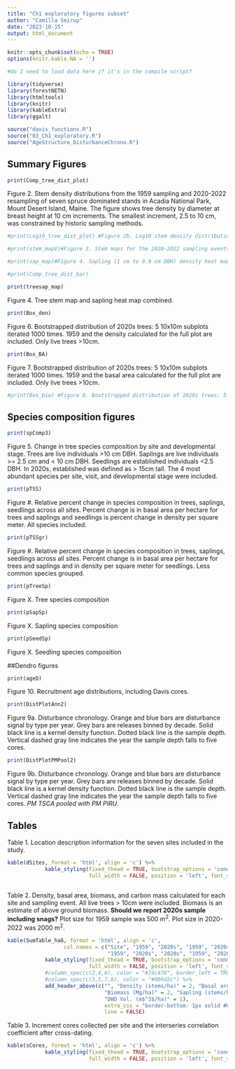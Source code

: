```yaml
---
title: "Ch1 exploratory figures subset"
author: "Camilla Seirup"
date: "2023-10-15"
output: html_document
---
```

```r
knitr::opts_chunk$set(echo = TRUE)
options(knitr.kable.NA = '')
```

```r
#do I need to load data here if it's in the compile script?
```

```r
library(tidyverse)
library(forestNETN)
library(htmltools)
library(knitr)
library(kableExtra)
library(ggalt)
```

```r
source("davis_functions.R")
source("03_Ch1_exploratory.R")
source("AgeStructure_DisturbanceChrono.R")
```

## Summary Figures

```r
print(Comp_tree_dist_plot)
```

Figure 2. Stem density distributions from the 1959 sampling and 2020-2022 resampling of seven spruce dominated stands in Acadia National Park, Mount Desert Island, Maine. The figure shows tree density by diameter at breast height at 10 cm increments. The smallest increment, 2.5 to 10 cm, was constrained by historic sampling methods.

```r
#print(Log10_tree_dist_plot) #Figure 2b. Log10 stem density distributions from the 1959 sampling and 2020-2022 resampling to better determine the shape of the curve. Likely not needed?

```


```r
#print(stem_mapV)#Figure 3. Stem maps for the 2020-2022 sampling events.
```



```r
#print(sap_map)#Figure 4. Sapling (1 cm to 9.9 cm DBH) density heat maps per site for 2020-2022 visits. WP is not included. 
```


```r
#print(Comp_tree_dist_bar) 
```

```r
print(treesap_map)
```

Figure 4. Tree stem map and sapling heat map combined. 


```r
print(Box_den)
```
Figure 6. Bootstrapped distribution of 2020s trees: 5 10x10m subplots iterated 1000 times. 1959 and the density calculated for the full plot are included. Only live trees >10cm.

```r
print(Box_BA)
```
Figure 7. Bootstrapped distribution of 2020s trees: 5 10x10m subplots iterated 1000 times. 1959 and the basal area calculated for the full plot are included. Only live trees >10cm.

```r
#print(Box_bio) #Figure 8. Bootstrapped distribution of 2020s trees: 5 10x10m subplots iterated 1000 times. 1959 and the biomass calculated for the full plot are included. Only live trees >10cm.
```

## Species composition figures

```r
print(spComp3)
```

Figure 5. Change in tree species composition by site and developmental stage. Trees are live individuals >10 cm DBH. Saplings are live individuals >= 2.5 cm and < 10 cm DBH. Seedlings are established individuals <2.5 DBH.  In 2020s, established was defined as > 15cm tall. The 4 most abundant species per site, visit, and  developmental stage were included.

```r
print(pTSS)
```

Figure #. Relative percent change in species composition in trees, saplings, seedlings across all sites. Percent change is in basal area per hectare for trees and saplings and seedlings is percent change in density per square meter. All species included.

```r
print(pTSSgr)
```

Figure #. Relative percent change in species composition in trees, saplings, seedlings across all sites. Percent change is in basal area per hectare for trees and saplings and in density per square meter for seedlings. Less common species grouped.


```r
print(pTreeSp)
```
Figure X. Tree species composition

```r
print(pSapSp)
```
Figure X. Sapling species composition

```r
print(pSeedSp)
```
Figure X. Seedling species composition

##Dendro figures

```r
print(ageD)
```
Figure 10. Recruitment age distributions, including Davis cores.

```r
print(DistPlotAnn2)
```
Figure 9a. Disturbance chronology. Orange and blue bars are disturbance signal by type per year. Grey bars are releases binned by decade. Solid black line is a kernel density function. Dotted black line is the sample depth. Vertical dashed gray line indicates the year the sample depth falls to five cores. 

```r
print(DistPlotPMPool2)
```
Figure 9b. Disturbance chronology. Orange and blue bars are disturbance signal by type per year. Grey bars are releases binned by decade. Solid black line is a kernel density function. Dotted black line is the sample depth. Vertical dashed gray line indicates the year the sample depth falls to five cores. *PM TSCA pooled with PM PIRU*.

## Tables
Table 1. Location description information for the seven sites included in the study.

```r
kable(dSites, format = 'html', align = 'c') %>% 
            kable_styling(fixed_thead = TRUE, bootstrap_options = 'condensed', 
                          full_width = FALSE, position = 'left', font_size = 12.5)
             
```


Table 2. Density, basal area, biomass, and carbon mass calculated for each site and sampling event. All live trees > 10cm were included. Biomass is an estimate of above ground biomass. **Should we report 2020s sample including snags?**  Plot size for 1959 sample was 500 m$^2$. Plot size in 2020-2022 was 2000 m$^2$.

```r
kable(SumTable_ha6, format = 'html', align = 'c',
                  col.names = c("Site", "1959", "2020s", "1959", "2020s", 
                                "1959", "2020s", "2020s", "1959", "2020s", "2020s")) %>% 
            kable_styling(fixed_thead = TRUE, bootstrap_options = 'condensed', 
                          full_width = FALSE, position = 'left', font_size = 12.5) %>%
            #column_spec(c(2,4,6), color = "#74c476", border_left = TRUE) %>% 
            #column_spec(c(3,5,7,8), color = "#006d2c") %>% 
            add_header_above(c("", "Density (stems/ha)" = 2, "Basal area (m$^2$/ha)" = 2, 
                               "Biomass (Mg/ha)" = 2, "Sapling (stems/ha)" = 2, "SDW Basal area (m$^2$/ha)" = 1,
                               "DWD Vol. (m$^3$/ha)" = 1),
                               extra_css = "border-bottom: 1px solid #000000; border-right: 3px solid #ffffff;",
                               line = FALSE) 
```

Table 3. Increment cores collected per site and the interseries correlation coefficient after cross-dating.

```r
kable(sCores, format = 'html', align = 'c') %>% 
            kable_styling(fixed_thead = TRUE, bootstrap_options = 'condensed', 
                          full_width = FALSE, position = 'left', font_size = 12.5)
             
```